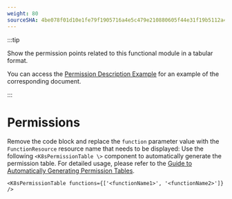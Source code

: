 ```yaml
---
weight: 80
sourceSHA: 4be078f01d10e1fe79f1905716a4e5c479e210880605f44e31f19b5112a48feb
---
```


:::tip

Show the permission points related to this functional module in a tabular format.

You can access the [Permission Description Example](https://product-doc-guide.alauda.cn/template/permissions/example.html) for an example of the corresponding document.

:::

# Permissions

Remove the code block and replace the `function` parameter value with the `FunctionResource` resource name that needs to be displayed:
Use the following `<K8sPermissionTable \>` component to automatically generate the permission table. For detailed usage, please refer to the [Guide to Automatically Generating Permission Tables](https://product-doc-guide.alauda.cn/guide/auto_gen_permissions.html).

```mdx
<K8sPermissionTable functions={['<functionName1>', '<functionName2>']} />
```
